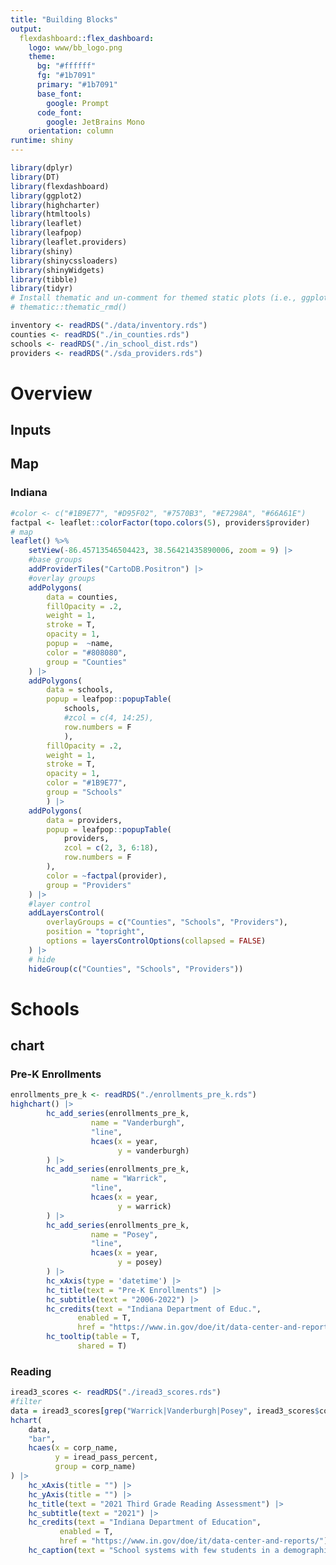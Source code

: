 ```yaml
---
title: "Building Blocks"
output: 
  flexdashboard::flex_dashboard:
    logo: www/bb_logo.png
    theme:
      bg: "#ffffff"
      fg: "#1b7091" 
      primary: "#1b7091"
      base_font:
        google: Prompt
      code_font:
        google: JetBrains Mono
    orientation: column
runtime: shiny
---
```


```r
library(dplyr)
library(DT)
library(flexdashboard)
library(ggplot2)
library(highcharter)
library(htmltools)
library(leaflet)
library(leafpop)
library(leaflet.providers)
library(shiny)
library(shinycssloaders)
library(shinyWidgets)
library(tibble)
library(tidyr)
# Install thematic and un-comment for themed static plots (i.e., ggplot2)
# thematic::thematic_rmd()
```

```r
inventory <- readRDS("./data/inventory.rds")
counties <- readRDS("./in_counties.rds")
schools <- readRDS("./in_school_dist.rds")
providers <- readRDS("./sda_providers.rds")
```
# Overview

## Inputs {data-width=350 .sidebar}


## Map

### Indiana

```r
#color <- c("#1B9E77", "#D95F02", "#7570B3", "#E7298A", "#66A61E")
factpal <- leaflet::colorFactor(topo.colors(5), providers$provider)
# map
leaflet() %>%
	setView(-86.45713546504423, 38.56421435890006, zoom = 9) |>
	#base groups
	addProviderTiles("CartoDB.Positron") |>
	#overlay groups
	addPolygons(
		data = counties,
		fillOpacity = .2,
		weight = 1,
		stroke = T,
		opacity = 1,
		popup =  ~name,
		color = "#808080",
		group = "Counties"
	) |>
	addPolygons(
		data = schools,
		popup = leafpop::popupTable(
			schools,
			#zcol = c(4, 14:25),
			row.numbers = F
			),
		fillOpacity = .2,
		weight = 1,
		stroke = T,
		opacity = 1,
		color = "#1B9E77",
		group = "Schools"
		) |>
	addPolygons(
		data = providers,
		popup = leafpop::popupTable(
			providers,
			zcol = c(2, 3, 6:18),
			row.numbers = F
		),
		color = ~factpal(provider),
		group = "Providers"
	) |>
	#layer control
	addLayersControl(
		overlayGroups = c("Counties", "Schools", "Providers"),
		position = "topright",
		options = layersControlOptions(collapsed = FALSE)
	) |>
	# hide
	hideGroup(c("Counties", "Schools", "Providers"))

```

# Schools

## chart {.tabset}

### Pre-K Enrollments

```r
enrollments_pre_k <- readRDS("./enrollments_pre_k.rds")
highchart() |>
		hc_add_series(enrollments_pre_k,
			      name = "Vanderburgh",
			      "line",
			      hcaes(x = year,
			            y = vanderburgh)
		) |>
		hc_add_series(enrollments_pre_k,
			      name = "Warrick",
			      "line",
			      hcaes(x = year,
			            y = warrick)
		) |>
		hc_add_series(enrollments_pre_k,
			      name = "Posey",
			      "line",
			      hcaes(x = year,
			            y = posey)
		) |>
		hc_xAxis(type = 'datetime') |>
		hc_title(text = "Pre-K Enrollments") |>
		hc_subtitle(text = "2006-2022") |>
		hc_credits(text = "Indiana Department of Educ.",
			   enabled = T,
			   href = "https://www.in.gov/doe/it/data-center-and-reports/") |>
		hc_tooltip(table = T,
			   shared = T)

```


### Reading

```r
iread3_scores <- readRDS("./iread3_scores.rds")
#filter
data = iread3_scores[grep("Warrick|Vanderburgh|Posey", iread3_scores$corp_name), ]
hchart(
	data,
	"bar",
	hcaes(x = corp_name,
	      y = iread_pass_percent,
	      group = corp_name)
) |>
	hc_xAxis(title = "") |> 
	hc_yAxis(title = "") |> 
	hc_title(text = "2021 Third Grade Reading Assessment") |>
	hc_subtitle(text = "2021") |>
	hc_credits(text = "Indiana Department of Education",
		   enabled = T,
		   href = "https://www.in.gov/doe/it/data-center-and-reports/") |>
	hc_caption(text = "School systems with few students in a demographic group may have the results suppressed to prevent identification of an individual student.")
```
